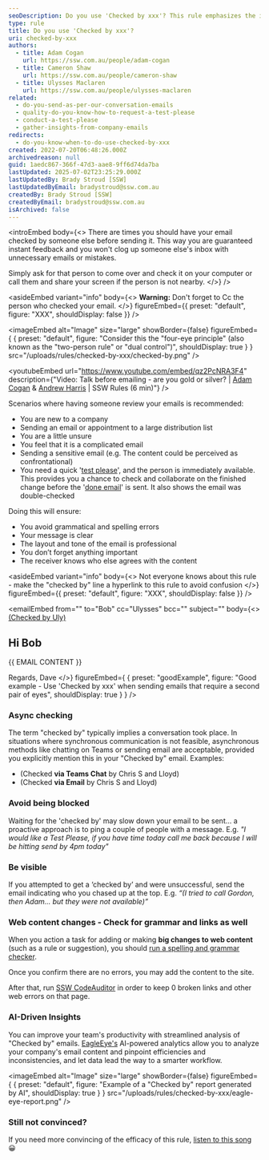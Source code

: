 ```yaml
---
seoDescription: Do you use 'Checked by xxx'? This rule emphasizes the importance of having someone review your emails before sending them to ensure accuracy, clarity, and professionalism.
type: rule
title: Do you use 'Checked by xxx'?
uri: checked-by-xxx
authors:
  - title: Adam Cogan
    url: https://ssw.com.au/people/adam-cogan
  - title: Cameron Shaw
    url: https://ssw.com.au/people/cameron-shaw
  - title: Ulysses Maclaren
    url: https://ssw.com.au/people/ulysses-maclaren
related:
  - do-you-send-as-per-our-conversation-emails
  - quality-do-you-know-how-to-request-a-test-please
  - conduct-a-test-please
  - gather-insights-from-company-emails
redirects:
  - do-you-know-when-to-do-use-checked-by-xxx
created: 2022-07-20T06:48:26.000Z
archivedreason: null
guid: 1aedc867-366f-47d3-aae8-9ff6d74da7ba
lastUpdated: 2025-07-02T23:25:29.000Z
lastUpdatedBy: Brady Stroud [SSW]
lastUpdatedByEmail: bradystroud@ssw.com.au
createdBy: Brady Stroud [SSW]
createdByEmail: bradystroud@ssw.com.au
isArchived: false
---
```


<introEmbed
  body={<>
There are times you should have your email checked by someone else before sending it. This way you are guaranteed instant feedback and you won't clog up someone else's inbox with unnecessary emails or mistakes.

Simply ask for that person to come over and check it on your computer or call them and share your screen if the person is not nearby.
  </>}
/>

<asideEmbed
  variant="info"
  body={<>
    **Warning:** Don't forget to Cc the person who checked your email.
  </>}
  figureEmbed={{
    preset: "default",
    figure: "XXX",
    shouldDisplay: false
  }}
/>



<imageEmbed
  alt="Image"
  size="large"
  showBorder={false}
  figureEmbed={ {
    preset: "default",
    figure: "Consider this the \"four-eye principle\" (also known as the \"two-person rule\" or \"dual control\")",
    shouldDisplay: true
  } }
  src="/uploads/rules/checked-by-xxx/checked-by.png"
/>



<youtubeEmbed url="https://www.youtube.com/embed/qz2PcNRA3F4" description={"Video: Talk before emailing - are you gold or silver? | [Adam Cogan](https://ssw.com.au/people/adam-cogan/) & [Andrew Harris](https://ssw.com.au/people/andrew-harris/) | SSW Rules (6 min)"} />


Scenarios where having someone review your emails is recommended:

* You are new to a company
* Sending an email or appointment to a large distribution list
* You are a little unsure
* You feel that it is a complicated email
* Sending a sensitive email (e.g. The content could be perceived as confrontational)
* You need a quick '[test please](/conduct-a-test-please)', and the person is immediately available. This provides you a chance to check and collaborate on the finished change before the '[done email](/dones-do-you-reply-done-and-delete-the-original-email)' is sent. It also shows the email was double-checked

Doing this will ensure:

* You avoid grammatical and spelling errors
* Your message is clear
* The layout and tone of the email is professional
* You don’t forget anything important
* The receiver knows who else agrees with the content


<asideEmbed
  variant="info"
  body={<>
    Not everyone knows about this rule - make the "checked by" line a hyperlink to this rule to avoid confusion
  </>}
  figureEmbed={{
    preset: "default",
    figure: "XXX",
    shouldDisplay: false
  }}
/>


<emailEmbed
  from=""
  to="Bob"
  cc="Ulysses"
  bcc=""
  subject=""
  body={<>
    [(Checked by Uly)](https://www.ssw.com.au/rules/checked-by-xxx/)

## Hi Bob

&#123;&#123; EMAIL CONTENT &#125;&#125;

Regards,
Dave
  </>}
  figureEmbed={ {
    preset: "goodExample",
    figure: "Good example - Use 'Checked by xxx' when sending emails that require a second pair of eyes",
    shouldDisplay: true
  } }
/>

### Async checking

The term "checked by" typically implies a conversation took place. In situations where synchronous communication is not feasible, asynchronous methods like chatting on Teams or sending email are acceptable, provided you explicitly mention this in your "Checked by" email. Examples:

* (Checked **via Teams Chat** by Chris S and Lloyd)
* (Checked **via Email** by Chris S and Lloyd)

### Avoid being blocked

Waiting for the 'checked by' may slow down your email to be sent... a proactive approach is to ping a couple of people with a message. E.g. _"I would like a Test Please, if you have time today call me back because I will be hitting send by 4pm today"_

### Be visible

If you attempted to get a ‘checked by’ and were unsuccessful, send the email indicating who you chased up at the top. E.g. _“(I tried to call Gordon, then Adam... but they were not available)”_

### Web content changes - Check for grammar and links as well

When you action a task for adding or making **big changes to web content** (such as a rule or suggestion), you should [run a spelling and grammar checker](/do-you-use-spelling-and-grammar-checker-to-make-your-email-professional).

Once you confirm there are no errors, you may add the content to the site.

After that, run [SSW CodeAuditor](https://codeauditor.com) in order to keep 0 broken links and other web errors on that page.

### AI-Driven Insights

You can improve your team's productivity with streamlined analysis of "Checked by" emails.
[EagleEye's](https://ssweagleeye.com/) AI-powered analytics allow you to analyze your company's email content and pinpoint efficiencies and inconsistencies, and let data lead the way to a smarter workflow.


<imageEmbed
  alt="Image"
  size="large"
  showBorder={false}
  figureEmbed={ {
    preset: "default",
    figure: "Example of a \"Checked by\" report generated by AI",
    shouldDisplay: true
  } }
  src="/uploads/rules/checked-by-xxx/eagle-eye-report.png"
/>


### Still not convinced?

If you need more convincing of the efficacy of this rule, [listen to this song](https://app.suno.ai/song/ebd75192-9787-4c94-b0b2-b48f1bd313bb/) 😀
